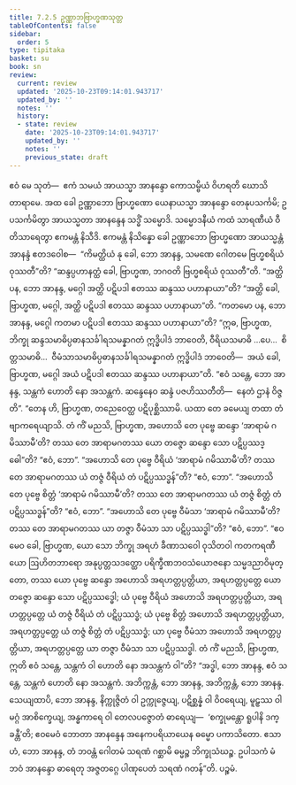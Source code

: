 ```yaml
---
title: 7.2.5 ဥဏ္ဏာဘဗြာဟ္မဏသုတ္တ
tableOfContents: false
sidebar:
  order: 5
type: tipitaka
basket: su
book: sn
review:
  current: review
  updated: '2025-10-23T09:14:01.943717'
  updated_by: ''
  notes: ''
  history:
  - state: review
    date: '2025-10-23T09:14:01.943717'
    updated_by: ''
    notes: ''
    previous_state: draft
---
```



<ReviewStatus review={frontmatter.review} showDetails={true} />

<HypothesisAnnotation frontmatter={frontmatter} />

<DynamicBreadcrumb />

<Division number="827" book="sn" e="ch" v="18" p="407">

<Paragraph number="1414" book="sn">
ဧဝံ မေ သုတံ—  ဧကံ သမယံ အာယသ္မာ အာနန္ဒော ကောသမ္ဗိယံ ဝိဟရတိ ဃောသိတာရာမေ. အထ ခေါ ဥဏ္ဏာဘော ဗြာဟ္မဏော ယေနာယသ္မာ အာနန္ဒော တေနုပသင်္ကမိ; ဥပသင်္ကမိတွာ အာယသ္မတာ အာနန္ဒေန သဒ္ဓိံ သမ္မောဒိ. သမ္မောဒနီယံ ကထံ သာရဏီယံ ဝီတိသာရေတွာ ဧကမန္တံ နိသီဒိ. ဧကမန္တံ နိသိန္နော ခေါ ဥဏ္ဏာဘော ဗြာဟ္မဏော အာယသ္မန္တံ အာနန္ဒံ ဧတဒဝေါစ—  “ကိမတ္ထိယံ နု ခေါ, ဘော အာနန္ဒ, သမဏေ ဂေါတမေ ဗြဟ္မစရိယံ ဝုဿတီ”တိ? “ဆန္ဒပ္ပဟာနတ္ထံ ခေါ, ဗြာဟ္မဏ, ဘဂဝတိ ဗြဟ္မစရိယံ ဝုဿတီ”တိ.
</Paragraph>

<Paragraph number="1415" book="sn">
“အတ္ထိ ပန, ဘော အာနန္ဒ, မဂ္ဂေါ အတ္ထိ ပဋိပဒါ ဧတဿ ဆန္ဒဿ ပဟာနာယာ”တိ? “အတ္ထိ ခေါ, ဗြာဟ္မဏ, မဂ္ဂေါ, အတ္ထိ ပဋိပဒါ ဧတဿ ဆန္ဒဿ ပဟာနာယာ”တိ.
</Paragraph>

<Paragraph number="1416" book="sn">
“ကတမော ပန, ဘော အာနန္ဒ, မဂ္ဂေါ ကတမာ ပဋိပဒါ ဧတဿ ဆန္ဒဿ ပဟာနာယာ”တိ? “ဣဓ, ဗြာဟ္မဏ, ဘိက္ခု ဆန္ဒသမာဓိပ္ပဓာနသင်္ခါရသမန္နာဂတံ ဣဒ္ဓိပါဒံ ဘာဝေတိ, ဝီရိယသမာဓိ …ပေ…  စိတ္တသမာဓိ…  ဝီမံသာသမာဓိပ္ပဓာနသင်္ခါရသမန္နာဂတံ ဣဒ္ဓိပါဒံ ဘာဝေတိ—  အယံ ခေါ, ဗြာဟ္မဏ, မဂ္ဂေါ အယံ ပဋိပဒါ ဧတဿ ဆန္ဒဿ ပဟာနာယာ”တိ.
</Paragraph>

<Paragraph number="1417" book="sn">
“ဧဝံ သန္တေ, ဘော အာနန္ဒ, သန္တကံ ဟောတိ နော အသန္တကံ. ဆန္ဒေနေဝ ဆန္ဒံ ပဇဟိဿတီတိ—  နေတံ ဌာနံ ဝိဇ္ဇတိ”. “တေန ဟိ, ဗြာဟ္မဏ, တညေဝေတ္ထ ပဋိပုစ္ဆိဿာမိ. ယထာ တေ ခမေယျ တထာ တံ ဗျာကရေယျာသိ. တံ ကိံ မညသိ, ဗြာဟ္မဏ, အဟောသိ တေ ပုဗ္ဗေ ဆန္ဒော ‘အာရာမံ ဂမိဿာမီ’တိ? တဿ တေ အာရာမဂတဿ ယော တဇ္ဇော ဆန္ဒော သော ပဋိပ္ပဿဒ္ဓေါ”တိ? “ဧဝံ, ဘော”. “အဟောသိ တေ ပုဗ္ဗေ ဝီရိယံ ‘အာရာမံ ဂမိဿာမီ’တိ? တဿ တေ အာရာမဂတဿ ယံ တဇ္ဇံ ဝီရိယံ တံ ပဋိပ္ပဿဒ္ဓန်”တိ? “ဧဝံ, ဘော”. “အဟောသိ တေ ပုဗ္ဗေ စိတ္တံ ‘အာရာမံ ဂမိဿာမီ’တိ? တဿ တေ အာရာမဂတဿ ယံ တဇ္ဇံ စိတ္တံ တံ ပဋိပ္ပဿဒ္ဓန်”တိ? “ဧဝံ, ဘော”. “အဟောသိ တေ ပုဗ္ဗေ ဝီမံသာ ‘အာရာမံ ဂမိဿာမီ’တိ? တဿ တေ အာရာမဂတဿ ယာ တဇ္ဇာ ဝီမံသာ သာ ပဋိပ္ပဿဒ္ဓါ”တိ? “ဧဝံ, ဘော”.
</Paragraph>

<Paragraph number="1418" book="sn">
“ဧဝမေဝ ခေါ, ဗြာဟ္မဏ, ယော သော ဘိက္ခု အရဟံ ခီဏာသဝေါ ဝုသိတဝါ ကတကရဏီယော ဩဟိတဘာရော အနုပ္ပတ္တသဒတ္ထော ပရိက္ခီဏဘဝသံယောဇနော သမ္မဒညာဝိမုတ္တော, တဿ ယော ပုဗ္ဗေ ဆန္ဒော အဟောသိ အရဟတ္တပ္ပတ္တိယာ, အရဟတ္တပ္ပတ္တေ ယော တဇ္ဇော ဆန္ဒော သော ပဋိပ္ပဿဒ္ဓေါ; ယံ ပုဗ္ဗေ ဝီရိယံ အဟောသိ အရဟတ္တပ္ပတ္တိယာ, အရဟတ္တပ္ပတ္တေ ယံ တဇ္ဇံ ဝီရိယံ တံ ပဋိပ္ပဿဒ္ဓံ; ယံ ပုဗ္ဗေ စိတ္တံ အဟောသိ အရဟတ္တပ္ပတ္တိယာ, အရဟတ္တပ္ပတ္တေ ယံ တဇ္ဇံ စိတ္တံ တံ ပဋိပ္ပဿဒ္ဓံ; ယာ ပုဗ္ဗေ ဝီမံသာ အဟောသိ အရဟတ္တပ္ပတ္တိယာ, အရဟတ္တပ္ပတ္တေ ယာ တဇ္ဇာ ဝီမံသာ သာ ပဋိပ္ပဿဒ္ဓါ. တံ ကိံ မညသိ, ဗြာဟ္မဏ, ဣတိ ဧဝံ သန္တေ, သန္တကံ ဝါ ဟောတိ နော အသန္တကံ ဝါ”တိ?
</Paragraph>

<Paragraph number="1419" book="sn">
“အဒ္ဓါ, ဘော အာနန္ဒ, ဧဝံ သန္တေ, သန္တကံ ဟောတိ နော အသန္တကံ. အဘိက္ကန္တံ, ဘော အာနန္ဒ, အဘိက္ကန္တံ, ဘော အာနန္ဒ. သေယျထာပိ, ဘော အာနန္ဒ, နိက္ကုဇ္ဇိတံ ဝါ ဥက္ကုဇ္ဇေယျ, ပဋိစ္ဆန္နံ ဝါ ဝိဝရေယျ, မူဠှဿ ဝါ မဂ္ဂံ အာစိက္ခေယျ, အန္ဓကာရေ ဝါ တေလပဇ္ဇောတံ ဓာရေယျ—  ‘စက္ခုမန္တော ရူပါနိ ဒက္ခန္တီ’တိ; ဧဝမေဝံ ဘောတာ အာနန္ဒေန အနေကပရိယာယေန ဓမ္မော ပကာသိတော. ဧသာဟံ, ဘော အာနန္ဒ, တံ ဘဝန္တံ ဂေါတမံ သရဏံ ဂစ္ဆာမိ ဓမ္မဉ္စ ဘိက္ခုသံဃဉ္စ. ဥပါသကံ မံ ဘဝံ အာနန္ဒော ဓာရေတု အဇ္ဇတဂ္ဂေ ပါဏုပေတံ သရဏံ ဂတန်”တိ.

</Paragraph>
</Division>

<Paragraph number="1420" type="center" book="sn">
ပဉ္စမံ.
</Paragraph>